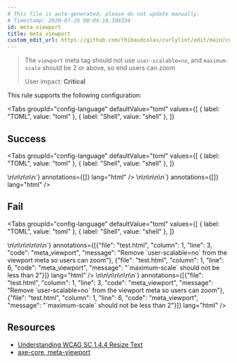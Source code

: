 ```yaml
---
# This file is auto-generated, please do not update manually.
# Timestamp: 2020-07-26 00:04:10.308334
id: meta_viewport
title: meta_viewport
custom_edit_url: https://github.com/thibaudcolas/curlylint/edit/main/curlylint/rules/meta_viewport/meta_viewport.py
---
```



> The `viewport` meta tag should not use `user-scalable=no`, and `maximum-scale` should be 2 or above, so end users can zoom
>
> User impact: **Critical**

This rule supports the following configuration:

<Tabs
  groupId="config-language"
  defaultValue="toml"
  values={[
    { label: "TOML", value: "toml" },
    { label: "Shell", value: "shell" },
  ]}
>
  <TabItem value="toml">
    <CodeSnippet
      snippet={`# \`user-scalable=no\` must not be used, and \`maximum-scale\` should be 2 or above\nmeta_viewport = true`}
      annotations={[]}
      lang="toml"
    />
  </TabItem>
  <TabItem value="shell">
    <CodeSnippet
      snippet={`# \`user-scalable=no\` must not be used, and \`maximum-scale\` should be 2 or above\ncurlylint --rule 'meta_viewport: true' .`}
      annotations={[]}
      lang="shell"
    />
  </TabItem>
</Tabs>

## Success

<Tabs
  groupId="config-language"
  defaultValue="toml"
  values={[
    { label: "TOML", value: "toml" },
    { label: "Shell", value: "shell" },
  ]}
>
  <TabItem value="toml">
    <CodeSnippet
      snippet={`<!-- Good: Does not use user-scalable=no -->\n<!-- meta_viewport = true -->\n<meta name="viewport" content="width=device-width">\n<!-- Good: maximum-scale less than 2 on unrelated meta -->\n<!-- meta_viewport = true -->\n<meta name="potato" content="width=device-width, maximum-scale=1">`}
      annotations={[]}
      lang="html"
    />
  </TabItem>
  <TabItem value="shell">
    <CodeSnippet
      snippet={`<!-- Good: Does not use user-scalable=no -->\n<!-- curlylint --rule 'meta_viewport: true' . -->\n<meta name="viewport" content="width=device-width">\n<!-- Good: maximum-scale less than 2 on unrelated meta -->\n<!-- curlylint --rule 'meta_viewport: true' . -->\n<meta name="potato" content="width=device-width, maximum-scale=1">`}
      annotations={[]}
      lang="html"
    />
  </TabItem>
</Tabs>

## Fail

<Tabs
  groupId="config-language"
  defaultValue="toml"
  values={[
    { label: "TOML", value: "toml" },
    { label: "Shell", value: "shell" },
  ]}
>
  <TabItem value="toml">
    <CodeSnippet
      snippet={`<!-- Bad: user-calable=no is not allowed -->\n<!-- meta_viewport = true -->\n<meta name="viewport" content="width=device-width, user-scalable=no">\n<!-- Bad: maximum-scale less than 2 is not allowed -->\n<!-- meta_viewport = true -->\n<meta name="viewport" content="width=device-width, maximum-scale=1">\n\n`}
      annotations={[{"file": "test.html", "column": 1, "line": 3, "code": "meta_viewport", "message": "Remove `user-scalable=no` from the viewport meta so users can zoom"}, {"file": "test.html", "column": 1, "line": 6, "code": "meta_viewport", "message": "`maximum-scale` should not be less than 2"}]}
      lang="html"
    />
  </TabItem>
  <TabItem value="shell">
    <CodeSnippet
      snippet={`<!-- Bad: user-calable=no is not allowed -->\n<!-- curlylint --rule 'meta_viewport: true' . -->\n<meta name="viewport" content="width=device-width, user-scalable=no">\n<!-- Bad: maximum-scale less than 2 is not allowed -->\n<!-- curlylint --rule 'meta_viewport: true' . -->\n<meta name="viewport" content="width=device-width, maximum-scale=1">\n\n`}
      annotations={[{"file": "test.html", "column": 1, "line": 3, "code": "meta_viewport", "message": "Remove `user-scalable=no` from the viewport meta so users can zoom"}, {"file": "test.html", "column": 1, "line": 6, "code": "meta_viewport", "message": "`maximum-scale` should not be less than 2"}]}
      lang="html"
    />
  </TabItem>
</Tabs>

## Resources

- [Understanding WCAG SC 1.4.4 Resize Text](http://www.w3.org/TR/UNDERSTANDING-WCAG20/visual-audio-contrast-scale.html)
- [axe-core, meta-viewport](https://dequeuniversity.com/rules/axe/3.5/meta-viewport)
